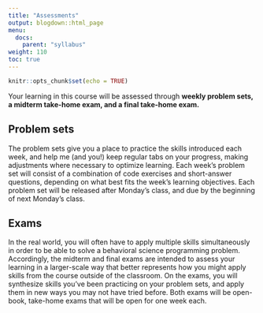 ```yaml
---
title: "Assessments"
output: blogdown::html_page
menu:
  docs:
    parent: "syllabus"
weight: 110
toc: true
---
```


```r
knitr::opts_chunk$set(echo = TRUE)
```

Your learning in this course will be assessed through **weekly problem sets, a midterm take-home exam, and a final take-home exam.**

## Problem sets

The problem sets give you a place to practice the skills introduced each week, and help me (and you!) keep regular tabs on your progress, making adjustments where necessary to optimize learning. Each week’s problem set will consist of a combination of code exercises and short-answer questions, depending on what best fits the week’s learning objectives. Each problem set will be released after Monday’s class, and due by the beginning of next Monday’s class.

## Exams

In the real world, you will often have to apply multiple skills simultaneously in order to be able to solve a behavioral science programming problem. Accordingly, the midterm and final exams are intended to assess your learning in a larger-scale way that better represents how you might apply skills from the course outside of the classroom. On the exams, you will synthesize skills you’ve been practicing on your problem sets, and apply them in new ways you may not have tried before. Both exams will be open-book, take-home exams that will be open for one week each.
